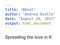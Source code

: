 ```yaml
---
title: "About"
author: "Andrea Ovalle"
date: "August 24, 2017"
output: html_document
---
```


Spreading the love in R



